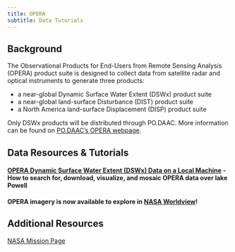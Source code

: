 ```yaml
---
title: OPERA
subtitle: Data Tutorials 
---
```


## Background

The Observational Products for End-Users from Remote Sensing Analysis (OPERA) product suite is designed to collect data from satellite radar and optical instruments to generate three products:

- a near-global Dynamic Surface Water Extent (DSWx) product suite
- a near-global land-surface Disturbance (DIST) product suite
- a North America land-surface Displacement (DISP) product suite

Only DSWx products will be distributed through PO.DAAC. More information can be found on [PO.DAAC's OPERA webpage](https://podaac.jpl.nasa.gov/OPERA).

## Data Resources & Tutorials

#### [OPERA Dynamic Surface Water Extent (DSWx) Data on a Local Machine](../notebooks/datasets/OPERA_GIS_Notebook.ipynb) - How to search for, download, visualize, and mosaic OPERA data over lake Powell

#### OPERA imagery is now available to explore in [NASA Worldview](https://worldview.earthdata.nasa.gov/)!

## Additional Resources

[NASA Mission Page](https://www.jpl.nasa.gov/go/opera)
